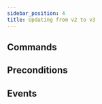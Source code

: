 ```yaml
---
sidebar_position: 4
title: Updating from v2 to v3
---
```


## Commands

<!-- TODO: Mention the changes, also see https://vladfrangu.notion.site/Preconditions-1237c4f8863a4ffa8b8c5235bc96151d -->

## Preconditions

<!-- TODO: Mention the changes, also see https://vladfrangu.notion.site/Commands-81114e2325784b59afbc2f382e17c799 -->

## Events

<!-- TODO: https://vladfrangu.notion.site/Application-Commands-3d1683f23f0a4fa6b3e682bc8c1cc1b9#2f98d75c122c48aea5430d79915bbebd -->
